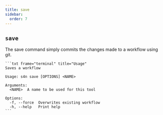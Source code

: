```yaml
--- 
title: save
sidebar:
  order: 7
---
```


## `save`
The save command simply commits the changes made to a workflow using git.

    ```txt frame="terminal" title="Usage"
    Saves a workflow

    Usage: s4n save [OPTIONS] <NAME>

    Arguments:
      <NAME>  A name to be used for this tool

    Options:
      -f, --force  Overwrites existing workflow
      -h, --help   Print help
    ```